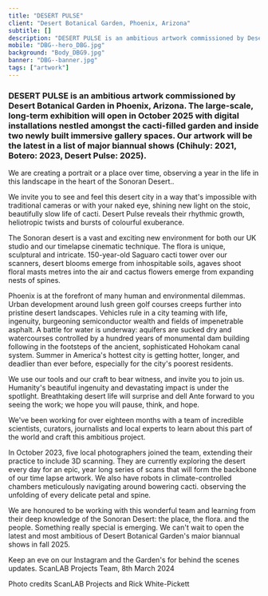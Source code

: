 ```yaml
---
title: "DESERT PULSE"
client: "Desert Botanical Garden, Phoenix, Arizona"
subtitle: []
description: "DESERT PULSE is an ambitious artwork commissioned by Desert Botanical Garden in Phoenix, Arizona."
mobile: "DBG--hero_DBG.jpg"
background: "Body_DBG9.jpg"
banner: "DBG--banner.jpg"
tags: ["artwork"]
---
```



<h3>
  DESERT PULSE is an ambitious artwork commissioned by Desert Botanical Garden
  in Phoenix, Arizona. The large-scale, long-term exhibition will open in
  October 2025 with digital installations nestled amongst the cacti-filled
  garden and inside two newly built immersive gallery spaces. Our artwork will
  be the latest in a list of major biannual shows (Chihuly: 2021, Botero: 2023,
  Desert Pulse: 2025).
</h3>

We are creating a portrait or a place over time, observing a year in the Iife in this landscape in the heart of the Sonoran Desert..

We invite you to see and feel this desert city in a way that's impossible with traditional cameras or with your naked eye, shining new light on the stoic, beautifully slow life of cacti. Desert Pulse reveals their rhythmic growth, heliotropic twists and bursts of colourful exuberance.

<ImageMagic
  href="Body_DBG.jpg"
  caption="Photo credit: ScanLAB Projects and Rick White-Pickett"
/>
The Sonoran desert is a vast and exciting new environment for both our UK studio
and our timelapse cinematic technique. The flora is unique, sculptural and intricate.
150-year-old Saguaro cacti tower over our scanners, desert blooms emerge from inhospitable
soils, agaves shoot floral masts metres into the air and cactus flowers emerge from
expanding nests of spines.

<ImageMagic
  href="Body_DBG12.jpg"
  caption="Photo credit: ScanLAB Projects and Rick White-Pickett"
/>
Phoenix is at the forefront of many human and environmental dilemmas. Urban development
around lush green golf courses creeps further into pristine desert landscapes. Vehicles
rule in a city teaming with life, ingenuity, burgeoning semiconductor wealth and
fields of impenetrable asphalt. A battle for water is underway: aquifers are sucked
dry and watercourses controlled by a hundred years of monumental dam building following
in the footsteps of the ancient, sophisticated Hohokam canal system. Summer in America's
hottest city is getting hotter, longer, and deadlier than ever before, especially
for the city's poorest residents.

<ImageMagic
  href="Body_DBG14.jpg"
  caption="Photo credit: ScanLAB Projects and Rick White-Pickett"
/>
We use our tools and our craft to bear witness, and invite you to join us. Humanity's
beautiful ingenuity and devastating impact is under the spotlight. Breathtaking desert
life will surprise and dell Ante forward to you seeing the work; we hope you will
pause, think, and hope.

<ImageMagic
  href="Body_DBG6.jpg"
  caption="Photo credit: ScanLAB Projects and Rick White-Pickett"
/>
We've been working for over eighteen months with a team of incredible scientists,
curators, journalists and local experts to learn about this part of the world and
craft this ambitious project.

In October 2023, five local photographers joined the team, extending their practice to include 3D scanning. They are currently exploring the desert every day for an epic, year long series of scans that will form
the backbone of our time lapse artwork. We also have robots in climate-controlled chambers meticulously navigating around bowering cacti. observing the unfolding of every delicate petal and spine.

We are honoured to be working with this wonderful team and learning from their deep knowledge of the Sonoran Desert: the place, the flora. and the people. Something really special is emerging.
We can't wait to open the latest and most ambitious of Desert Botanical Garden's maior biannual shows in fall 2025.

Keep an eve on our Instagram and the Garden's for behind the scenes updates.
ScanLAB Projects Team, 8th March 2024

Photo credits ScanLAB Projects and Rick White-Pickett

<ImageMagic
  href="Body_DBG10.jpg"
  caption="Photo credits: ScanLAB Projects and Rick White-Pickett"
/>
